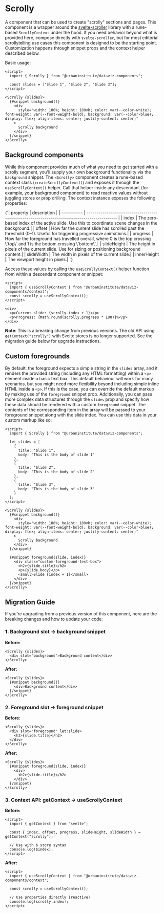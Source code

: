 
<Meta of={Stories} />

# Scrolly

A component that can be used to create "scrolly" sections and pages. This component is a wrapper around the [svelte-scroller](https://github.com/sveltejs/svelte-scroller) library with a rune-based `ScrollyContext` under the hood. If you need behavior beyond what is provided here, compose directly with `svelte-scroller`, but for most editorial scrollytelling use cases this component is designed to be the starting point. Customization happens through snippet props and the context helper described below.

Basic usage:

```svelte
<script>
  import { Scrolly } from "@urbaninstitute/dataviz-components";

  const slides = ["Slide 1", "Slide 2", "Slide 3"];
</script>

<Scrolly {slides}>
  {#snippet background()}
    <div
      style="width: 100%; height: 100vh; color: var(--color-white); font-weight: var(--font-weight-bold); background: var(--color-blue); display: flex; align-items: center; justify-content: center;"
    >
      Scrolly background
    </div>
  {/snippet}
</Scrolly>
```

<Story of={Stories.Primary} />
<Controls />

## Background components

While this component provides much of what you need to get started with a scrolly segment, you'll supply your own background functionality via the `background` snippet. The `<Scrolly>` component creates a rune-based context class (`createScrollyContext()`) and exposes it through the `useScrollyContext()` helper. Call that helper inside any descendant (for example, your background component) to read reactive values without juggling stores or prop drilling. The context instance exposes the following properties:

<Markdown>
  {`| property    | description                                                                                   |
| ----------- | --------------------------------------------------------------------------------------------- |
| index       | The zero-based index of the active slide. Use this to coordinate scene changes in the background.|
| offset      | How far the current slide has scrolled past the threshold (0–1). Useful for triggering progressive animations.|
| progress    | How far the foreground has travelled overall, where 0 is the top crossing \`top\` and 1 is the bottom crossing \`bottom\`.|
| slideHeight | The height in pixels of the current slide. Use for sizing or positioning background content.|
| slideWidth  | The width in pixels of the current slide.|
| innerHeight | The viewport height in pixels.|
`}
</Markdown>

Access these values by calling the `useScrollyContext()` helper function from within a descendant component or snippet:

```svelte
<script>
  import { useScrollyContext } from "@urbaninstitute/dataviz-components/context";
  const scrolly = useScrollyContext();
</script>

<div>
  <p>Current slide: {scrolly.index + 1}</p>
  <p>Progress: {Math.round(scrolly.progress * 100)}%</p>
</div>
```

**Note:** This is a breaking change from previous versions. The old API using `getContext("scrolly")` with Svelte stores is no longer supported. See the migration guide below for upgrade instructions.

## Custom foregrounds

By default, the foreground expects a simple string in the `slides` array, and it renders the provided string (including any HTML formatting) within a `<p>` element inside a basic text box. This default behaviour will work for many scenarios, but you might need more flexibility beyond including simple inline HTML inside a `<p>`. If this is the case, you can override the default markup by making use of the `foreground` snippet prop. Additionally, you can pass more complex data structures through the `slides` prop and specify how these data should be rendered with a custom `foreground` snippet. The contents of the corresponding item in the array will be passed to your foreground snippet along with the slide index. You can use this data in your custom markup like so:

```svelte
<script>
  import { Scrolly } from "@urbaninstitute/dataviz-components";

  let slides = [
    {
      title: "Slide 1",
      body: "This is the body of slide 1"
    },
    {
      title: "Slide 2",
      body: "This is the body of slide 2"
    },
    {
      title: "Slide 3",
      body: "This is the body of slide 3"
    }
  ];
</script>

<Scrolly {slides}>
  {#snippet background()}
    <div
      style="width: 100%; height: 100vh; color: var(--color-white); font-weight: var(--font-weight-bold); background: var(--color-blue); display: flex; align-items: center; justify-content: center;"
    >
      Scrolly background
    </div>
  {/snippet}

  {#snippet foreground(slide, index)}
    <div class="custom-foreground-text-box">
      <h2>{slide.title}</h2>
      <p>{slide.body}</p>
      <small>Slide {index + 1}</small>
    </div>
  {/snippet}
</Scrolly>
```

## Migration Guide

If you're upgrading from a previous version of this component, here are the breaking changes and how to update your code:

### 1. Background slot → background snippet

**Before:**

```svelte
<Scrolly {slides}>
  <div slot="background">Background content</div>
</Scrolly>
```

**After:**

```svelte
<Scrolly {slides}>
  {#snippet background()}
    <div>Background content</div>
  {/snippet}
</Scrolly>
```

### 2. Foreground slot → foreground snippet

**Before:**

```svelte
<Scrolly {slides}>
  <div slot="foreground" let:slide>
    <h2>{slide.title}</h2>
  </div>
</Scrolly>
```

**After:**

```svelte
<Scrolly {slides}>
  {#snippet foreground(slide, index)}
    <div>
      <h2>{slide.title}</h2>
    </div>
  {/snippet}
</Scrolly>
```

### 3. Context API: getContext → useScrollyContext

**Before:**

```svelte
<script>
  import { getContext } from "svelte";

  const { index, offset, progress, slideHeight, slideWidth } = getContext("scrolly");

  // Use with $ store syntax
  console.log($index);
</script>
```

**After:**

```svelte
<script>
  import { useScrollyContext } from "@urbaninstitute/dataviz-components/context";

  const scrolly = useScrollyContext();

  // Use properties directly (reactive)
  console.log(scrolly.index);
</script>
```
